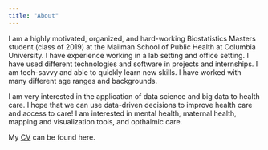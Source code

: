 ```yaml
---
title: "About"
---
```


I am a highly motivated, organized, and hard-working Biostatistics Masters student (class of 2019) at the Mailman School of Public Health at Columbia University. I have experience working in a lab setting and office setting. I have used different technologies and software in projects and internships. I am tech-savvy and able to quickly learn new skills. I have worked with many different age ranges and backgrounds. 

I am very interested in the application of data science and big data to health care. I hope that we can use data-driven decisions to improve health care and access to care! I am interested in mental health, maternal health, mapping and visualization tools, and opthalmic care.


My [CV](Kaitlin_Maciejewski.pdf) can be found here.



